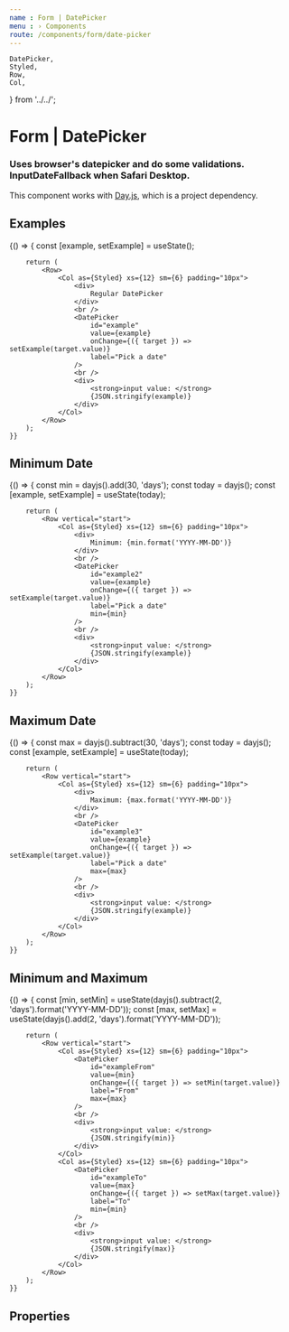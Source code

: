 ```yaml
---
name : Form | DatePicker
menu : › Components
route: /components/form/date-picker
---
```


    DatePicker,
    Styled,
    Row,
    Col,
} from '../../';

# Form | DatePicker
### Uses browser's datepicker and do some validations. InputDateFallback when Safari Desktop.

This component works with [Day.js](https://day.js.org/), which is a project dependency.

## Examples
<Playground>
    {() => {
        const [example, setExample] = useState();

        return (
            <Row>
                <Col as={Styled} xs={12} sm={6} padding="10px">
                    <div>
                        Regular DatePicker
                    </div>
                    <br />
                    <DatePicker
                        id="example"
                        value={example}
                        onChange={({ target }) => setExample(target.value)}
                        label="Pick a date"
                    />
                    <br />
                    <div>
                        <strong>input value: </strong>
                        {JSON.stringify(example)}
                    </div>
                </Col>
            </Row>
        );
    }}
</Playground>


## Minimum Date
<Playground>
    {() => {
        const min                   = dayjs().add(30, 'days');
        const today                 = dayjs();
        const [example, setExample] = useState(today);

        return (
            <Row vertical="start">
                <Col as={Styled} xs={12} sm={6} padding="10px">
                    <div>
                        Minimum: {min.format('YYYY-MM-DD')}
                    </div>
                    <br />
                    <DatePicker
                        id="example2"
                        value={example}
                        onChange={({ target }) => setExample(target.value)}
                        label="Pick a date"
                        min={min}
                    />
                    <br />
                    <div>
                        <strong>input value: </strong>
                        {JSON.stringify(example)}
                    </div>
                </Col>
            </Row>
        );
    }}
</Playground>


## Maximum Date
<Playground>
    {() => {
        const max                   = dayjs().subtract(30, 'days');
        const today                 = dayjs();
        const [example, setExample] = useState(today);

        return (
            <Row vertical="start">
                <Col as={Styled} xs={12} sm={6} padding="10px">
                    <div>
                        Maximum: {max.format('YYYY-MM-DD')}
                    </div>
                    <br />
                    <DatePicker
                        id="example3"
                        value={example}
                        onChange={({ target }) => setExample(target.value)}
                        label="Pick a date"
                        max={max}
                    />
                    <br />
                    <div>
                        <strong>input value: </strong>
                        {JSON.stringify(example)}
                    </div>
                </Col>
            </Row>
        );
    }}
</Playground>


## Minimum and Maximum
<Playground>
    {() => {
        const [min, setMin] = useState(dayjs().subtract(2, 'days').format('YYYY-MM-DD'));
        const [max, setMax] = useState(dayjs().add(2, 'days').format('YYYY-MM-DD'));

        return (
            <Row vertical="start">
                <Col as={Styled} xs={12} sm={6} padding="10px">
                    <DatePicker
                        id="exampleFrom"
                        value={min}
                        onChange={({ target }) => setMin(target.value)}
                        label="From"
                        max={max}
                    />
                    <br />
                    <div>
                        <strong>input value: </strong>
                        {JSON.stringify(min)}
                    </div>
                </Col>
                <Col as={Styled} xs={12} sm={6} padding="10px">
                    <DatePicker
                        id="exampleTo"
                        value={max}
                        onChange={({ target }) => setMax(target.value)}
                        label="To"
                        min={min}
                    />
                    <br />
                    <div>
                        <strong>input value: </strong>
                        {JSON.stringify(max)}
                    </div>
                </Col>
            </Row>
        );
    }}
</Playground>


## Properties
<Props of={DatePicker} />
